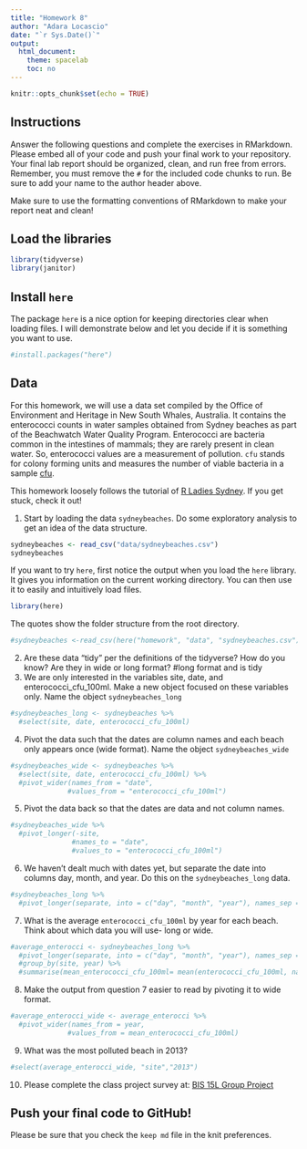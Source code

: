 ---
title: "Homework 8"
author: "Adara Locascio"
date: "`r Sys.Date()`"
output:
  html_document:
    theme: spacelab
    toc: no
---

```{r setup, include=FALSE}
knitr::opts_chunk$set(echo = TRUE)
```

## Instructions
Answer the following questions and complete the exercises in RMarkdown. Please embed all of your code and push your final work to your repository. Your final lab report should be organized, clean, and run free from errors. Remember, you must remove the `#` for the included code chunks to run. Be sure to add your name to the author header above.  

Make sure to use the formatting conventions of RMarkdown to make your report neat and clean!  

## Load the libraries
```{r message=FALSE, warning=FALSE}
library(tidyverse)
library(janitor)
``` 

## Install `here`
The package `here` is a nice option for keeping directories clear when loading files. I will demonstrate below and let you decide if it is something you want to use.  
```{r}
#install.packages("here")
```

## Data
For this homework, we will use a data set compiled by the Office of Environment and Heritage in New South Whales, Australia. It contains the enterococci counts in water samples obtained from Sydney beaches as part of the Beachwatch Water Quality Program. Enterococci are bacteria common in the intestines of mammals; they are rarely present in clean water. So, enterococci values are a measurement of pollution. `cfu` stands for colony forming units and measures the number of viable bacteria in a sample [cfu](https://en.wikipedia.org/wiki/Colony-forming_unit).   

This homework loosely follows the tutorial of [R Ladies Sydney](https://rladiessydney.org/). If you get stuck, check it out!  

1. Start by loading the data `sydneybeaches`. Do some exploratory analysis to get an idea of the data structure.
```{r}
sydneybeaches <- read_csv("data/sydneybeaches.csv")
sydneybeaches
```

If you want to try `here`, first notice the output when you load the `here` library. It gives you information on the current working directory. You can then use it to easily and intuitively load files.
```{r}
library(here)
```

The quotes show the folder structure from the root directory.
```{r}
#sydneybeaches <-read_csv(here("homework", "data", "sydneybeaches.csv")) %>% clean_names()
```

2. Are these data "tidy" per the definitions of the tidyverse? How do you know? Are they in wide or long format?
#long format and is tidy
3. We are only interested in the variables site, date, and enterococci_cfu_100ml. Make a new object focused on these variables only. Name the object `sydneybeaches_long`
```{r}
#sydneybeaches_long <- sydneybeaches %>% 
  #select(site, date, enterococci_cfu_100ml)
```


4. Pivot the data such that the dates are column names and each beach only appears once (wide format). Name the object `sydneybeaches_wide`
```{r}
#sydneybeaches_wide <- sydneybeaches %>% 
  #select(site, date, enterococci_cfu_100ml) %>% 
  #pivot_wider(names_from = "date",
              #values_from = "enterococci_cfu_100ml")
```

5. Pivot the data back so that the dates are data and not column names.
```{r}
#sydneybeaches_wide %>% 
  #pivot_longer(-site,
               #names_to = "date",
               #values_to = "enterococci_cfu_100ml")
```


6. We haven't dealt much with dates yet, but separate the date into columns day, month, and year. Do this on the `sydneybeaches_long` data.
```{r}
#sydneybeaches_long %>% 
  #pivot_longer(separate, into = c("day", "month", "year"), names_sep = "/")
```


7. What is the average `enterococci_cfu_100ml` by year for each beach. Think about which data you will use- long or wide.
```{r}
#average_enterocci <- sydneybeaches_long %>% 
  #pivot_longer(separate, into = c("day", "month", "year"), names_sep = "/") %>% 
  #group_by(site, year) %>% 
  #summarise(mean_enterococci_cfu_100ml= mean(enterococci_cfu_100ml, na.rm= T))
```


8. Make the output from question 7 easier to read by pivoting it to wide format.
```{r}
#average_enterocci_wide <- average_enterocci %>% 
  #pivot_wider(names_from = year,
              #values_from = mean_enterococci_cfu_100ml)
```

9. What was the most polluted beach in 2013?
```{r}
#select(average_enterocci_wide, "site","2013")
```

10. Please complete the class project survey at: [BIS 15L Group Project](https://forms.gle/H2j69Z3ZtbLH3efW6)

## Push your final code to GitHub!
Please be sure that you check the `keep md` file in the knit preferences.   